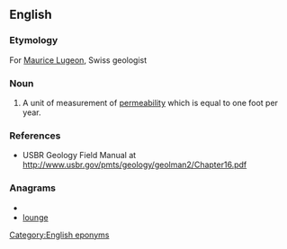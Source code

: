 ==English==

===Etymology===
For [[w:Maurice Lugeon|Maurice Lugeon]], Swiss geologist

===Noun===
{{en-noun}}

#{{geology}} A unit of measurement of [[permeability]] which is equal to one foot per year.

===References===
*USBR Geology Field Manual at http://www.usbr.gov/pmts/geology/geolman2/Chapter16.pdf

===Anagrams===
* {{alphagram|eglnou}}
* [[lounge#English|lounge]]

[[Category:English eponyms]]
